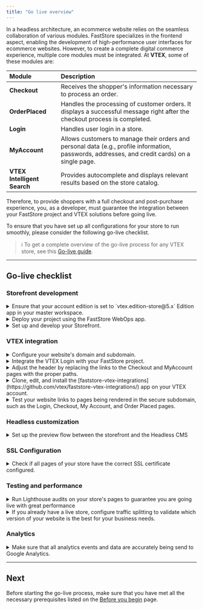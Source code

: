 ```yaml
---
title: "Go live overview"
---
```


In a headless architecture, an ecommerce website relies on the seamless collaboration of various modules. FastStore specializes in the frontend aspect, enabling the development of high-performance user interfaces for ecommerce websites. However, to create a complete digital commerce experience, multiple core modules must be integrated. At **VTEX**, some of these modules are:

| Module                      | Description                                                                                                                                     |
| :-------------------------- | :---------------------------------------------------------------------------------------------------------------------------------------------- |
| **Checkout**                | Receives the shopper's information necessary to process an order.                                                                               |
| **OrderPlaced**             | Handles the processing of customer orders. It displays a successful message right after the checkout process is completed.                      |
| **Login**                   | Handles user login in a store.                                                                                                                  |
| **MyAccount**               | Allows customers to manage their orders and personal data (e.g., profile information, passwords, addresses, and credit cards) on a single page. |
| **VTEX Intelligent Search** | Provides autocomplete and displays relevant results based on the store catalog.                                                                 |

Therefore, to provide shoppers with a full checkout and post-purchase experience, you, as a developer, must guarantee the integration between your FastStore project and VTEX solutions before going live.

To ensure that you have set up all configurations for your store to run smoothly, please consider the following go-live checklist.

> ℹ️ To get a complete overview of the go-live process for any VTEX store, see this [Go-live guide](https://help.vtex.com/tracks/go-live-your-store--4Ns5FxIiksmjsdX2yOTduM/1iP90RcJvlrfQhnlxM54wo).

---

## Go-live checklist

### Storefront development

<CheckboxField label="Checking the account edition" id="checkboxfield-account" />
<details>
<summary>Ensure that your account edition is set to `vtex.edition-store@5.x` Edition app in your master workspace.</summary>

<table class="nx-simple-table">
<thead>
<tr>
    <th>Management</th>
    <th>Reference</th>
</tr>
</thead>
<tbody>
<tr>
    <td>Agency and VTEX Support</td>
    <td>If your account uses a different Edition App version, <a href="https://help.vtex.com/en/support">open a support ticket</a> requesting the installation of the vtex.edition-store@5.x.</td>
</tr>
</tbody>
</table>
</details>

<CheckboxField label="Deploying with FastStore WebOps" id="checkboxfield-onboarding" />
<details>
<summary>Deploy your project using the FastStore WebOps app.</summary>

<table class="nx-simple-table">
<thead>
<tr>
    <th>Management</th>
    <th>Reference</th>
</tr>
</thead>
<tbody>
<tr>
    <td>Agency</td>
    <td><a class="" href="https://developers.vtex.com/docs/guides/faststore/1-onboarding-overview">FastStore WebOps</a></td>
</tr>
</tbody>
</table>
</details>

<CheckboxField label="Setting up the project" id="checkboxfield-setting-up" />
<details>
<summary>Set up and develop your Storefront.</summary>

<table class="nx-simple-table">
  <thead>
    <tr>
      <th>Management</th>
      <th>Reference</th>
    </tr>
  </thead>
  <tbody>
    <tr>
      <td>Agency</td>
      <td>
        <a href="https://developers.vtex.com/docs/guides/faststore/getting-started-2-setting-up-the-project">
          Setting up the project
        </a>
      </td>
    </tr>
  </tbody>
</table>

</details>

### VTEX integration

<CheckboxField label="Configuring external DNS for a custom domain" id="checkboxfield-dns" />
<details>
<summary>Configure your website's domain and subdomain.</summary>

<table class="nx-simple-table">
  <thead>
    <tr>
      <th>Management</th>
      <th>Reference</th>
    </tr>
  </thead>
  <tbody>
    <tr>
      <td>Agency and VTEX Support</td>
      <td>
        <a href="https://developers.vtex.com/docs/guides/faststore/go-live-2-configuring-external-dns">
          Configuring external DNS for a custom domain
        </a>
      </td>
    </tr>
  </tbody>
</table>

</details>

<CheckboxField label="Integrating the VTEX Login" id="checkboxfield-login" />
<details>
<summary>Integrate the VTEX Login with your FastStore project.</summary>

<table class="nx-simple-table">
  <thead>
    <tr>
      <th>Management</th>
      <th>Reference</th>
    </tr>
  </thead>
  <tbody>
    <tr>
      <td>Agency and VTEX Support</td>
      <td>
        <a href="https://developers.vtex.com/docs/guides/faststore/go-live-3-integrating-the-the-vtex-login">
          Integrating the VTEX Login
        </a>
      </td>
    </tr>
  </tbody>
</table>

</details>

<CheckboxField label="Integrating the VTEX Checkout" id="checkboxfield-checkout" />
<details>
<summary>Adjust the header by replacing the links to the Checkout and MyAccount pages with the proper paths.</summary>

<table class="nx-simple-table">
  <thead>
    <tr>
      <th>Management</th>
      <th>Reference</th>
    </tr>
  </thead>
  <tbody>
    <tr>
      <td>Agency and VTEX Support</td>
      <td>
        <a href="https://developers.vtex.com/docs/guides/faststore/go-live-4-integrating-the-vtex-checkout">
          Integrating the VTEX Checkout
        </a>
      </td>
    </tr>
  </tbody>
</table>

</details>

<CheckboxField label="Integrating the VTEX Order Placed and My Account" id="checkboxfield-my-account" />
<details>
<summary>Clone, edit, and install the [faststore-vtex-integrations](https://github.com/vtex/faststore-vtex-integrations/) app on your VTEX account.</summary>

<table class="nx-simple-table">
<thead>
<tr>
  <th>Management</th>
  <th>Reference</th>
</tr>
</thead>
<tbody>
<tr>
  <td>Agency and VTEX Support</td>
  <td><a href="https://developers.vtex.com/docs/guides/faststore/go-live-5-integrating-the-vtex-order-placed-and-my-account">Integrating the VTEX Order Placed and My Account</a></td>
</tr>
</tbody>
</table>
</details>

<CheckboxField label="Checking the pages in the secure domain" id="checkboxfield-domain" />
<details>
<summary>Test your website links to pages being rendered in the secure subdomain, such as the Login, Checkout, My Account, and Order Placed pages.</summary>

**Management**: Agency

</details>

### Headless customization

<CheckboxField label="Integrating the storefront with VTEX Headless CMS" id="checkboxfield-cms" />
<details>
<summary>Set up the preview flow between the storefront and the Headless CMS</summary>

<table class="nx-simple-table">
  <thead>
    <tr>
      <th>Management</th>
      <th>Reference</th>
    </tr>
  </thead>
  <tbody>
    <tr>
      <td>Agency</td>
      <td>
        <a href="https://developers.vtex.com/docs/guides/faststore/headless-cms-overview">VTEX Headless CMS</a>
      </td>
    </tr>
  </tbody>
</table>

</details>

### SSL Configuration

<CheckboxField label="Checking the pages SSL certificate" id="checkboxfield-ssl" />
<details>
<summary>Check if all pages of your store have the correct SSL certificate configured.</summary>

**Management:** Agency

</details>

### Testing and performance

<CheckboxField label="Performing Lighthouse audits" id="checkboxfield-lh" />
<details>
<summary>Run Lighthouse audits on your store's pages to guarantee you are going live with great performance</summary>

**Management:** Agency

<ul>
<li>Run Lighthouse audits on your store's Home Page, Product Listing Page (PLP), Product Details Page (PDP), and custom pages.</li>
<li>All pages must have Lighthouse Score equal or more than 60 on mobile devices.</li>
<li>Any publication will be automatically blocked by the system until all checks pass.</li>
<li>For more information about store performance, refer to the <a href="https://developers.vtex.com/docs/guides/faststore/managing-performance-overview">Managing performance</a> track and the <a href"https://developers.vtex.com/docs/guides/faststore/1-onboarding-dashboard#integrations">Lighthouse Integration on WebOps</a> guide.</li>
</ul>
</details>

<CheckboxField label="Setting up Traffic Splitting" id="checkboxfield-traffic" />
<details>
<summary>If you already have a live store, configure traffic splitting to validate which version of your website is the best for your business needs.</summary>

**Management:** VTEX Support

</details>

### Analytics

<CheckboxField label="Managing the Analytics module" id="checkboxfield-analytics" />
<details>
<summary>Make sure that all analytics events and data are accurately being send to Google Analytics.</summary>

<table class="nx-simple-table">
<thead>
<tr>
    <th>Management</th>
    <th>Reference</th>
</tr>
</thead>
<tbody>
<tr>
    <td>Agency</td>
    <td>
        <a href="https://developers.vtex.com/docs/guides/faststore/analytics-overview">FastStore Analytics</a>
    </td>
</tr>
</tbody>
</table>
</details>

---

## Next

Before starting the go-live process, make sure that you have met all the necessary prerequisites listed on the [Before you begin](https://developers.vtex.com/docs/guides/faststore/go-live-before-you-begin) page.
